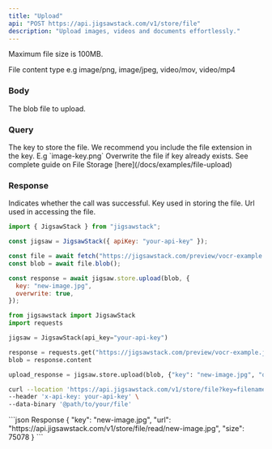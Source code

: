 ```yaml
---
title: "Upload"
api: "POST https://api.jigsawstack.com/v1/store/file"
description: "Upload images, videos and documents effortlessly."
---
```


<Info>Maximum file size is 100MB.</Info>

<Snippet file="header.mdx" />

<ParamField header="Content-Type" type="string">
  File content type e.g image/png, image/jpeg, video/mov, video/mp4
</ParamField>

### Body

<ParamField body="blob" type="Blob" required>
  The blob file to upload.
</ParamField>

### Query

<ParamField query="key" type="string" required>
  The key to store the file. We recommend you include the file extension in the
  key. E.g `image-key.png`
</ParamField>

<ParamField query="overwrite" type="string" default="false">
  Overwrite the file if key already exists.
</ParamField>

<Info>
  See complete guide on File Storage [here](/docs/examples/file-upload)
</Info>

### Response

<ResponseField name="success" type="boolean">
  Indicates whether the call was successful.
</ResponseField>

<ResponseField name="key" type="string">
  Key used in storing the file.
</ResponseField>

<ResponseField name="url" type="string">
  Url used in accessing the file.
</ResponseField>

<RequestExample>

```javascript Javascript
import { JigsawStack } from "jigsawstack";

const jigsaw = JigsawStack({ apiKey: "your-api-key" });

const file = await fetch("https://jigsawstack.com/preview/vocr-example.jpg");
const blob = await file.blob();

const response = await jigsaw.store.upload(blob, {
  key: "new-image.jpg",
  overwrite: true,
});
 ```

```python Python
from jigsawstack import JigsawStack
import requests

jigsaw = JigsawStack(api_key="your-api-key")

response = requests.get("https://jigsawstack.com/preview/vocr-example.jpg")
blob = response.content

upload_response = jigsaw.store.upload(blob, {"key": "new-image.jpg", "overwrite": True})
```

```bash Curl 
curl --location 'https://api.jigsawstack.com/v1/store/file?key=filename.txt&overwrite=true' \
--header 'x-api-key: your-api-key' \
--data-binary '@path/to/your/file'
```
</RequestExample>

<ResponseExample>
```json Response
{
  "key": "new-image.jpg",
  "url": "https://api.jigsawstack.com/v1/store/file/read/new-image.jpg",
  "size": 75078
}
```
</ResponseExample>